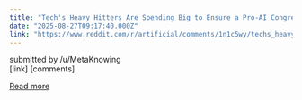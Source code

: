 ```yaml
---
title: "Tech's Heavy Hitters Are Spending Big to Ensure a Pro-AI Congress"
date: "2025-08-27T09:17:40.000Z"
link: "https://www.reddit.com/r/artificial/comments/1n1c5wy/techs_heavy_hitters_are_spending_big_to_ensure_a/"
---
```


submitted by    /u/MetaKnowing  
 [link]   [comments]

[Read more](https://www.reddit.com/r/artificial/comments/1n1c5wy/techs_heavy_hitters_are_spending_big_to_ensure_a/)
